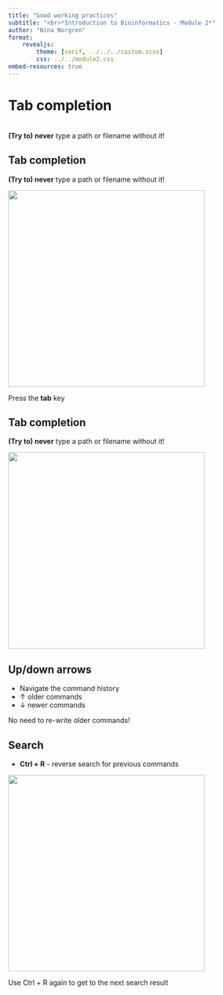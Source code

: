 ```yaml
---
title: "Good working practices"
subtitle: "<br>*Introduction to Bioinformatics - Module 2*"
author: "Nina Norgren"
format: 
    revealjs:
        theme: [serif, ../../../custom.scss]
        css: ../../module2.css
embed-resources: true
---
```


# Tab completion
<br>
**(Try to) never** type a path or filename without it! 

## Tab completion

**(Try to) never** type a path or filename without it!

![](img/tab1.PNG){width=400}

Press the **tab** key


## Tab completion

**(Try to) never** type a path or filename without it!

![](img/tab2.PNG){width=400}


## Up/down arrows

- Navigate the command history
- &#8593; older commands
- &#8595; newer commands

No need to re-write older commands!

## Search

- **Ctrl + R** - reverse search for previous commands

![](img/search.PNG){width=400}

Use Ctrl + R again to get to the next search result